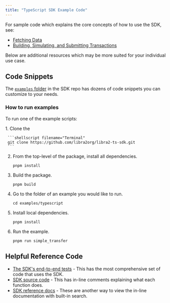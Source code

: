 ```yaml
---
title: "TypeScript SDK Example Code"
---
```



For sample code which explains the core concepts of how to use the SDK, see:

- [Fetching Data](/build/sdks/ts-sdk/fetch-data-via-sdk)
- [Building, Simulating, and Submitting Transactions](/build/sdks/ts-sdk/building-transactions)

Below are additional resources which may be more suited for your individual use case.

## Code Snippets

The [`examples` folder](https://github.com/libra2org/libra2-ts-sdk/tree/main/examples) in the SDK repo has dozens of code snippets you can customize to your needs.

### How to run examples

To run one of the example scripts:

<Steps>
  1. Clone the

     ```shellscript filename="Terminal"
     git clone https://github.com/libra2org/libra2-ts-sdk.git
     ```

  2. From the top-level of the package, install all dependencies.

     ```shellscript filename="Terminal"
     pnpm install
     ```

  3. Build the package.

     ```shellscript filename="Terminal"
     pnpm build
     ```

  4. Go to the folder of an example you would like to run.

     ```shellscript filename="Terminal"
     cd examples/typescript
     ```

  5. Install local dependencies.

     ```shellscript filename="Terminal"
     pnpm install
     ```

  6. Run the example.

     ```shellscript filename="Terminal"
     pnpm run simple_transfer
     ```
</Steps>

## Helpful Reference Code

- [The SDK's end-to-end tests](https://github.com/libra2org/libra2-ts-sdk/tree/main/tests/e2e) - This has the most comprehensive set of code that uses the SDK.
- [SDK source code](https://github.com/libra2org/libra2-ts-sdk/tree/main) - This has in-line comments explaining what each function does.
- [SDK reference docs](https://libra2-core.github.io/libra2-ts-sdk/) - These are another way to view the in-line documentation with built-in search.
